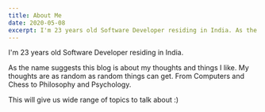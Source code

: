 ```yaml
---
title: About Me
date: 2020-05-08
excerpt: I'm 23 years old Software Developer residing in India. As the name suggests this blog is about my thoughts and things I like. My thoughts are as random as random things can get. From Computers, Chess and Philosophy. This will give us wide range of topics to talk about :)
---
```



I'm 23 years old Software Developer residing in India. 

As the name suggests this blog is about my thoughts and things I like. 
My thoughts are as random as random things can get. From Computers and Chess to Philosophy and Psychology. 

This will give us wide range of topics to talk about :)
<!-- Hello, world! This is a demo post for `gatsby-theme-blog`.

Delete me, and get writing!
```js:title=gatsby-config.js
module.exports = {
  plugins: [
    "gatsby-theme-blog", // highlight-line
    "gatsby-theme-notes",
  ],
}
```

This is another paragraph after the code block.

## This is a secondary heading

```jsx
import React from "react"
import { ThemeProvider } from "theme-ui"
import theme from "./theme"

export default props => (
  <ThemeProvider theme={theme}>{props.children}</ThemeProvider>
)
``` -->
